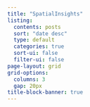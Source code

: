 ```yaml
---
title: "SpatialInsights"
listing:
  contents: posts
  sort: "date desc"
  type: default
  categories: true
  sort-ui: false
  filter-ui: false
page-layout: grid
grid-options:
  columns: 3
  gap: 20px
title-block-banner: true
---
```

